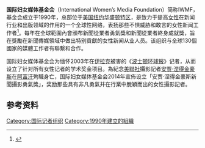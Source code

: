 {{Refimprove|time=2021-01-22T04:32:03+00:00}}
{{Infobox company
| name = 国际妇女媒体基金会<br><small>International Women's Media Foundation</small>
| logo=
| caption =
| type = 非营利性组织
| industry = [[新闻学|新闻学]]、[[人权|人权]]、[[社会正义|社会正义]]、[[妇女权利|妇女权利]]
| foundation = {{start_date_and_age|1990}}
| location = [[美国|美国]][[华盛顿特区|华盛顿特区]]
| homepage = [http://www.iwmf.org/ iwmf.org]
}}
'''国际妇女媒体基金会'''（International Women’s Media Foundation）简称IWMF，基金会成立于1990年，总部位于[[美国|美国]][[纽约|纽约]][[华盛顿特区|华盛顿特区]]，是致力于提高[[女性|女性]]在新闻行业和出版领域的作用的一个全球性网络，表扬那些不惧威胁和敢言的女性新闻工作者<ref>{{cite web|url=http://www.iwmf.org/about.aspx|title=关于IWMF|publisher=IWMF官网|deadurl=yes|archiveurl=https://web.archive.org/web/20100804225909/http://www.iwmf.org/about.aspx|archivedate=2010-08-04|accessdate=2014-05-09}}</ref>。每年在全球範圍內會頒布新聞從業者勇氣獎和新聞從業者終身成就獎，旨在獎勵在新聞傳媒領域中做出特别貢獻的女性新闻从业人员。该组织与全球130個國家的媒體工作者有聯繫和合作。

国际妇女媒体基金会为缅怀2003年在[[伊拉克|伊拉克]]被害的《[[波士顿环球报|波士顿环球报]]》记者{{Link-en|伊丽莎白·诺伊弗|Elizabeth Neuffer}}，从而设立了针对所有女性记者的学术奖金项目。為紀念[[美聯社|美聯社]]攝影記者[[安贾·涅得金豪斯|安贾·涅得金豪斯]]在[[阿富汗|阿富汗]]殉職身亡，国际妇女媒体基金会2014年宣佈设立「安贾·涅得金豪斯新聞攝影勇氣獎」，奖励那些具有非凡勇氣并在行業中脫穎而出的女性攝影記者。

== 参考资料 ==
{{reflist}}

[[Category:国际记者组织|Category:国际记者组织]]
[[Category:1990年建立的組織|Category:1990年建立的組織]]